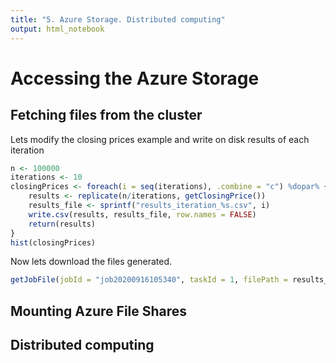 ```yaml
---
title: "5. Azure Storage. Distributed computing"
output: html_notebook
---
```


# Accessing the Azure Storage

## Fetching files from the cluster
Lets modify the closing prices example and write on disk results of each iteration
```r
n <- 100000
iterations <- 10
closingPrices <- foreach(i = seq(iterations), .combine = "c") %dopar% {
    results <- replicate(n/iterations, getClosingPrice())
    results_file <- sprintf("results_iteration_%s.csv", i)
    write.csv(results, results_file, row.names = FALSE)
    return(results)
}
hist(closingPrices)
```


Now lets download the files generated.

```r
getJobFile(jobId = "job20200916105340", taskId = 1, filePath = results_file, downloadPath = "results_file_iteration_1.csv")
```

## Mounting Azure File Shares

## Distributed computing

